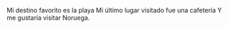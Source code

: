 Mi destino favorito es la playa Mi último lugar visitado fue una cafetería Y me gustaría visitar Noruega.
